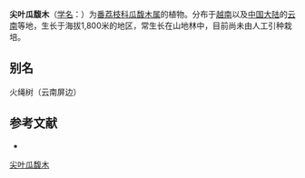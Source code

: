 {{Speciesbox
| name = 尖叶瓜馥木
| status = 
| status_system = 
| image =
| genus = Fissistigma
| species = acuminatissimum
| authority = Merr. in Journ.
}}

'''尖叶瓜馥木'''（[[学名|学名]]：{{lang|la|''Fissistigma acuminatissimum''}}）为[[番荔枝科|番荔枝科]][[瓜馥木属|瓜馥木属]]的植物。分布于[[越南|越南]]以及[[中国大陆|中国大陆]]的[[云南|云南]]等地，生长于海拔1,800米的地区，常生长在山地林中，目前尚未由人工引种栽培。

== 别名 ==
火绳树（云南屏边）

== 参考文献 ==
<div class="references-small">
* {{cite web| url =http://www.bioinfo.cn/db05/KmzwSpecies.php?action=view&id=749| title =尖叶瓜馥木| work =《中国高等植物数据库全库》| publisher =中国科学院微生物研究所| author =昆明植物研究所| accessdate =2009-02-21| deadurl =yes| archiveurl =https://web.archive.org/web/20160305002644/http://www.bioinfo.cn/db05/KmzwSpecies.php?action=view&id=749| archivedate =2016-03-05}}
</div>
{{Taxonbar|from=Q11037682}}

[[Category:瓜馥木属|尖叶瓜馥木]]


{{植物小作品}}